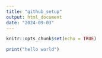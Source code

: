 ```yaml
---
title: "github_setup"
output: html_document
date: "2024-09-03"
---
```


```r
knitr::opts_chunk$set(echo = TRUE)
```

```r
print("hello world")
```
